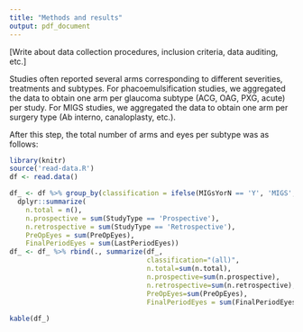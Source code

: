 ```yaml
---
title: "Methods and results"
output: pdf_document
---
```


[Write about data collection procedures, inclusion criteria, data auditing, 
etc.]

Studies often reported several arms corresponding to different severities, 
treatments and subtypes. For phacoemulsification studies, we aggregated 
the data to obtain one arm per glaucoma subtype (ACG, OAG, PXG, acute) per study. 
For MIGS studies, we aggregated the data to obtain one arm per surgery type 
(Ab interno, canaloplasty, etc.).

After this step, the total number of arms and eyes per subtype was as follows:

```r
library(knitr)
source('read-data.R')
df <- read.data()
```

```r
df_ <- df %>% group_by(classification = ifelse(MIGsYorN == 'Y', 'MIGS', as.character(subtype))) %>% 
  dplyr::summarize(
    n.total = n(),
    n.prospective = sum(StudyType == 'Prospective'),
    n.retrospective = sum(StudyType == 'Retrospective'),
    PreOpEyes = sum(PreOpEyes),
    FinalPeriodEyes = sum(LastPeriodEyes))
df_ <- df_ %>% rbind(., summarize(df_, 
                                  classification="(all)",
                                  n.total=sum(n.total),
                                  n.prospective=sum(n.prospective),
                                  n.retrospective=sum(n.retrospective),
                                  PreOpEyes=sum(PreOpEyes),
                                  FinalPeriodEyes = sum(FinalPeriodEyes)))
  
kable(df_)
```

